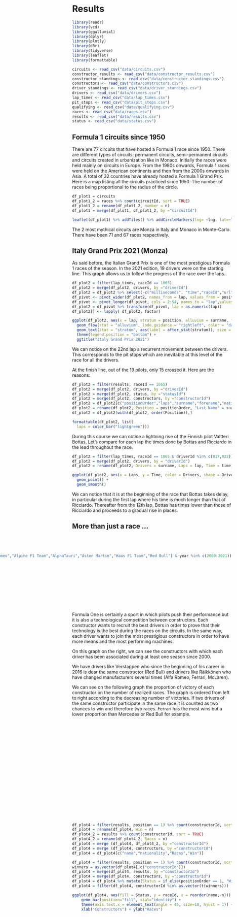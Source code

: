 # Results

```r
library(readr)
library(vcd)
library(ggalluvial)
library(dplyr)
library(plotly)
library(d3r)
library(tidyverse)
library(leaflet)
library(formattable)
```


```r
circuits <- read_csv("data/circuits.csv")
constructor_results <- read_csv("data/constructor_results.csv")
constructor_standings <- read_csv("data/constructor_standings.csv")
constructors <- read_csv("data/constructors.csv")
driver_standings <- read_csv("data/driver_standings.csv")
drivers <- read_csv("data/drivers.csv")
lap_times <- read_csv("data/lap_times.csv")
pit_stops <- read_csv("data/pit_stops.csv")
qualifying <- read_csv("data/qualifying.csv")
races <- read_csv("data/races.csv")
results <- read_csv("data/results.csv")
status <- read_csv("data/status.csv")
```



## Formula 1 circuits since 1950

There are 77 circuits that have hosted a Formula 1 race since 1950. There are different types of circuits: permanent circuits, semi-permanent circuits and circuits created in urbanization like in Monaco. Initially the races were held mainly on circuits in Europe. From the 1980s onwards, Formula 1 races were held on the American continents and then from the 2000s onwards in Asia. A total of 32 countries have already hosted a Formula 1 Grand Prix. 
Here is a map listing all the circuits practiced since 1950. The number of races being proportional to the radius of the circle.  

<style>
.html-widget {
    margin: auto;
}
</style>

```r
df_plot1 = circuits
df_plot1_2 = races %>% count(circuitId, sort = TRUE) 
df_plot1_2 = rename(df_plot1_2, number = n)
df_plot1 = merge(df_plot1, df_plot1_2, by ="circuitId")

leaflet(df_plot1) %>% addTiles() %>% addCircleMarkers(lng= ~lng, lat=~lat, radius = ~number/8, popup = ~paste(country,location, name, number, url, sep = '<br/>'))  
```

The 2 most mythical circuits are Monza in Italy and Monaco in Monte-Carlo. There have been 71 and 67 races respectively. 



## Italy Grand Prix 2021 (Monza)

As said before, the Italian Grand Prix is one of the most prestigious Formula 1 races of the season. In the 2021 edition, 19 drivers were on the starting line. This graph allows us to follow the progress of the race over the laps. 

```r
df_plot2 = filter(lap_times, raceId == 1065)
df_plot2 = merge(df_plot2, drivers, by ="driverId")
df_plot2 = df_plot2 %>% select(-c("milliseconds", "time","raceId","url","nationality","dob","forename","code","number","driverRef","driverId"))
df_pivot <- pivot_wider(df_plot2, names_from = lap, values_from = position)
df_pivot <- pivot_longer(df_pivot, cols = 2:54, names_to = "lap",values_to = "position")
df_plot2 = df_pivot %>% transform(df_pivot, lap = as.numeric(lap))
df_plot2[] <- lapply( df_plot2, factor)

ggplot(df_plot2, aes(x = lap, stratum = position, alluvium = surname, fill = surname, label = surname)) +
  geom_flow(stat = "alluvium", lode.guidance = "rightleft", color = "darkgray") +
  geom_text(stat = "stratum", aes(label = after_stat(stratum)), size = 3, decreasing = TRUE) +
  theme(legend.position = "bottom") +
  ggtitle("Italy Grand Prix 2021")
```

We can notice on the 22nd lap a recurrent movement between the drivers. This corresponds to the pit stops which are inevitable at this level of the race for all the drivers. 

At the finish line, out of the 19 pilots, only 15 crossed it. Here are the reasons: 

```r
df_plot2 = filter(results, raceId == 1065)
df_plot2 = merge(df_plot2, drivers, by ="driverId")
df_plot2 = merge(df_plot2, status, by ="statusId")
df_plot2 = merge(df_plot2, constructors, by ="constructorId")
df_plot2 = df_plot2[c("positionOrder","laps","surname","forename","nationality.x","name","status")]
df_plot2 = rename(df_plot2, Position = positionOrder, "Last Name" = surname, "First Name" = forename, Nationality = nationality.x, Constructor = name, Status = status)
df_plot2 = df_plot2[with(df_plot2, order(Position)),]

formattable(df_plot2, list(
  laps = color_bar("lightgreen")))
```

During this course we can notice a lightning rise of the Finnish pilot Valtteri Bottas. Let's compare for each lap the times done by Bottas and Ricciardo in the lead throughout the race. 

```r
df_plot2 = filter(lap_times, raceId == 1065 & driverId %in% c(817,822))
df_plot2 = merge(df_plot2, drivers, by = "driverId")
df_plot2 = rename(df_plot2, Drivers = surname, Laps = lap, Time = time)

ggplot(df_plot2, aes(x = Laps, y = Time, color = Drivers, shape = Drivers)) +
  geom_point() + 
  geom_smooth()
```

We can notice that it is at the beginning of the race that Bottas takes delay, in particular during the first lap where his time is much longer than that of Ricciardo. Thereafter from the 12th lap, Bottas has times lower than those of Ricciardo and proceeds to a gradual rise in places.

## More than just a race ...

<br/>
<br/>

<div style= "float:right;position: relative; top: -80px;">
```r
df_plot3 = merge(results, drivers, by ="driverId")
df_plot3 = merge(df_plot3, constructors, by ="constructorId")
df_plot3 = merge(df_plot3, races, by ="raceId")
df_plot3 = df_plot3[c("surname","name.x","year")]
df_plot3 = unique(df_plot3)
df_plot3 = filter(df_plot3, name.x %in% c("Ferrari","Mercedes","McLaren","Alfa Romeo","Alpine F1 Team","AlphaTauri","Aston Martin","Haas F1 Team","Red Bull") & year %in% c(2000:2021))

ggplot(df_plot3, aes(axis1 = surname, axis2 = name.x, y = year)) +
  geom_alluvium(aes(fill = name.x),show.legend = FALSE) +
  geom_stratum() +
  geom_text(stat = "stratum", aes(label = after_stat(stratum)))

```
</div>

Formula One is certainly a sport in which pilots push their performance but it is also a technological competition between constructors. Each constructor wants to recruit the best drivers in order to prove that their technology is the best during the races on the circuits. In the same way, each driver wants to join the most prestigious constructors in order to have more means and the most performing machines. 

On this graph on the right, we can see the constructors with which each driver has been associated during at least one season since 2000.

We have drivers like Verstappen who since the beginning of his career in 2016 is dear the same constructor (Red Bull) and drivers like Räikkönen who have changed manufacturers several times (Alfa Romeo, Ferrari, McLaren).

We can see on the following graph the proportion of victory of each constructor on the number of realized races. The graph is ordered from left to right according to the decreasing number of victories. If two drivers of the same constructor participate in the same race it is counted as two chances to win and therefore two races. Ferrari has the most wins but a lower proportion than Mercedes or Red Bull for example. 

<br/>
<br/>
<br/>
<br/>
<br/>
<br/>
<br/>
<br/>
<br/>
<br/>
<br/>
<br/>
<br/>
<br/>
<br/>
<br/>
<br/>
<br/>

```r
df_plot4 = filter(results, position == 1) %>% count(constructorId, sort = TRUE) 
df_plot4 = rename(df_plot4, Win = n)
df_plot4_2 = results %>% count(constructorId, sort = TRUE)
df_plot4_2 = rename(df_plot4_2, Races = n)
df_plot4 = merge (df_plot4, df_plot4_2, by ="constructorId")
df_plot4 = merge (df_plot4, constructors, by ="constructorId")
df_plot4 = df_plot4[c("name","nationality","Races","Win")]

df_plot4 = filter(results, position == 1) %>% count(constructorId, sort = TRUE) 
winners = as.vector(df_plot4[,c("constructorId")])
df_plot4 = merge(df_plot4, results, by ="constructorId")
df_plot4 = merge(df_plot4, constructors, by ="constructorId")
df_plot4 = df_plot4 %>% mutate(Status = if_else(positionOrder == 1, "Win", "Not Win"))
df_plot4 = filter(df_plot4, constructorId %in% as.vector(t(winners))) 

ggplot(df_plot4, aes(fill = Status, y = raceId, x = reorder(name,-n))) + 
    geom_bar(position="fill", stat="identity") +
    theme(axis.text.x = element_text(angle = 45, size=10, hjust = 1)) +
    xlab("Constructors") + ylab("Races")
```
